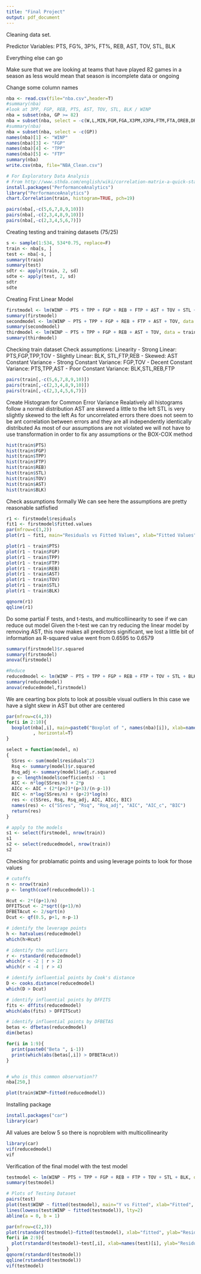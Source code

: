 ```yaml
---
title: "Final Project"
output: pdf_document
---
```


Cleaning data set.

Predictor Variables:
PTS, FG%, 3P%, FT%, REB, AST, TOV, STL, BLK

Everything else can go

Make sure that we are looking at teams that have played 82 games in a season as less would mean that season is incomplete data or ongoing

Change some column names


```r
nba <- read.csv(file="nba.csv",header=T)
#summary(nba)
#look at 3PP, FGP, REB, PTS, AST, TOV, STL, BLK / WINP
nba = subset(nba, GP >= 82)
nba = subset(nba, select = -c(W,L,MIN,FGM,FGA,X3PM,X3PA,FTM,FTA,OREB,DREB,BLKA,PF,PFD,X...,SEASON,TEAM,teamstatspk))
#summary(nba)
nba = subset(nba, select = -c(GP))
names(nba)[1] <- "WINP"
names(nba)[3] <- "FGP"
names(nba)[4] <- "TPP"
names(nba)[5] <- "FTP"
summary(nba)
write.csv(nba, file="NBA_Clean.csv")
```
```r
# For Exploratory Data Analysis
# From http://www.sthda.com/english/wiki/correlation-matrix-a-quick-start-guide-to-analyze-format-and-visualize-a-correlation-matrix-using-r-software 
install.packages("PerformanceAnalytics")
library("PerformanceAnalytics")
chart.Correlation(train, histogram=TRUE, pch=19)
```

```r
pairs(nba[,-c(5,6,7,8,9,10)])
pairs(nba[,-c(2,3,4,8,9,10)])
pairs(nba[,-c(2,3,4,5,6,7)])
```

Creating testing and training datasets (75/25)
```r
s <- sample(1:534, 534*0.75, replace=F)
train <- nba[s, ]
test <- nba[-s, ]
summary(train)
summary(test)
sdtr <- apply(train, 2, sd)
sdte <- apply(test, 2, sd)
sdtr
sdte
```

Creating First Linear Model
```r
firstmodel <- lm(WINP ~ PTS + TPP + FGP + REB + FTP + AST + TOV + STL + BLK, data = train)
summary(firstmodel)
secondmodel <- lm(WINP ~ PTS + TPP + FGP + REB + FTP + AST + TOV, data = train)
summary(secondmodel)
thirdmodel <- lm(WINP ~ PTS + TPP + FGP + REB + AST + TOV, data = train)
summary(thirdmodel)
```

Checking train dataset 
Check assumptions:
Linearity
- Strong Linear: PTS,FGP,TPP,TOV
- Slightly Linear: BLK, STL,FTP,REB
- Skewed: AST
Constant Variance
- Strong Constant Variance: FGP,TOV
- Decent Constant Variance: PTS,TPP,AST
- Poor Constant Variance: BLK,STL,REB,FTP
```r
pairs(train[,-c(5,6,7,8,9,10)])
pairs(train[,-c(2,3,4,8,9,10)])
pairs(train[,-c(2,3,4,5,6,7)])
```

Create Histogram for Common Error Variance
Realatively all histograms follow a normal distribution
AST are skewed a little to the left
STL is very slightly skewed to the left
As for uncorrelated errors there does not seem to be ant correlation between errors and they are all independently identically distributed 
As most of our assumptions are not violated we will not have to use transformation in order to fix any assumptions or the BOX-COX method
```r
hist(train$PTS)
hist(train$FGP)
hist(train$TPP)
hist(train$FTP)
hist(train$REB)
hist(train$STL)
hist(train$TOV)
hist(train$AST)
hist(train$BLK)
```

Check assumptions formally
We can see here the assumptions are pretty reasonable satfisfied
```r
r1 <- firstmodel$residuals
fit1 <- firstmodel$fitted.values
par(mfrow=c(3,2))
plot(r1 ~ fit1, main="Residuals vs Fitted Values", xlab="Fitted Values", ylab="Residuals")

plot(r1 ~ train$PTS)
plot(r1 ~ train$FGP)
plot(r1 ~ train$TPP)
plot(r1 ~ train$FTP)
plot(r1 ~ train$REB)
plot(r1 ~ train$AST)
plot(r1 ~ train$TOV)
plot(r1 ~ train$STL)
plot(r1 ~ train$BLK)

qqnorm(r1)
qqline(r1)
```
Do some partial F tests, and t-tests, and multicolliinearity to see if we can reduce out model
Given the t-test we can try reducing the linear model by removing AST, this now makes all predictors significant, we lost a little bit of information as R-squared value went from 0.6595 to 0.6579

```r
summary(firstmodel)$r.squared
summary(firstmodel)
anova(firstmodel)

#Reduce
reducedmodel <- lm(WINP ~ PTS + TPP + FGP + REB + FTP + TOV + STL + BLK, data = train)
summary(reducedmodel)
anova(reducedmodel,firstmodel)
```




We are cearting box plots to look at possible visual outliers
In this case we have a slght skew in AST but other are centered
```r
par(mfrow=c(4,3))
for(i in 2:10){
  boxplot(nba[,i], main=paste0("Boxplot of ", names(nba)[i]), xlab=names(nba)[i]
          , horizontal=T)
}
```

```r
select = function(model, n)
{
  SSres <- sum(model$residuals^2)
  Rsq <- summary(model)$r.squared
  Rsq_adj <- summary(model)$adj.r.squared
  p <- length(model$coefficients) - 1
  AIC <- n*log(SSres/n) + 2*p    
  AICc <- AIC + (2*(p+2)*(p+3)/(n-p-1))
  BIC <- n*log(SSres/n) + (p+2)*log(n)    
  res <- c(SSres, Rsq, Rsq_adj, AIC, AICc, BIC)
  names(res) <- c("SSres", "Rsq", "Rsq_adj", "AIC", "AIC_c", "BIC")
  return(res)
}

# apply to the models
s1 <- select(firstmodel, nrow(train))
s1
s2 <- select(reducedmodel, nrow(train))
s2
```

Checking for problamatic points and using leverage points to look for those values
```r
# cutoffs
n <- nrow(train)
p <- length(coef(reducedmodel))-1

Hcut <- 2*((p+1)/n)
DFFITScut <- 2*sqrt((p+1)/n)
DFBETAcut <- 2/sqrt(n)
Dcut <- qf(0.5, p+1, n-p-1)

# identify the leverage points
h <- hatvalues(reducedmodel)
which(h>Hcut)

# identify the outliers
r <- rstandard(reducedmodel)
which(r < -2 | r > 2)
which(r < -4 | r > 4)

# identify influential points by Cook's distance
D <- cooks.distance(reducedmodel)
which(D > Dcut)

# identify influential points by DFFITS
fits <- dffits(reducedmodel)
which(abs(fits) > DFFITScut)

# identify influential points by DFBETAS
betas <- dfbetas(reducedmodel)
dim(betas)

for(i in 1:9){
  print(paste0("Beta ", i-1))
  print(which(abs(betas[,i]) > DFBETAcut))
}


# who is this common observation??
nba[250,]

plot(train$WINP~fitted(reducedmodel))
```

Installing package
```r
install.packages("car")
library(car)
```

All values are below 5 so there is noproblem with multicollinearity 
```r
library(car)
vif(reducedmodel)
vif
```

Verification of the final model with the test model
```r
testmodel <- lm(WINP ~ PTS + TPP + FGP + REB + FTP + TOV + STL + BLK, data = test)
summary(testmodel)

# Plots of Testing Dataset
pairs(test)
plot(test$WINP ~ fitted(testmodel), main="Y vs Fitted", xlab="Fitted", ylab="Shots Taken")
lines(lowess(test$WINP ~ fitted(testmodel)), lty=2)
abline(a = 0, b = 1)

par(mfrow=c(2,3))
plot(rstandard(testmodel)~fitted(testmodel), xlab="fitted", ylab="Residuals")
for(i in 2:9){
  plot(rstandard(testmodel)~test[,i], xlab=names(test)[i], ylab="Residuals")
}
qqnorm(rstandard(testmodel))
qqline(rstandard(testmodel))
vif(testmodel)
```
